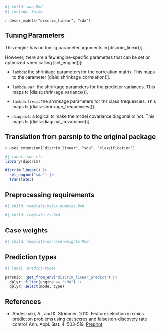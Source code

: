 ```r
#| child: aaa.Rmd
#| include: false
```

`r descr_models("discrim_linear", "sda")`

## Tuning Parameters

This engine has no tuning parameter arguments in [discrim_linear()]. 

However, there are a few engine-specific parameters that can be set or optimized when calling [set_engine()]:

* `lambda`: the shrinkage parameters for the correlation matrix. This maps to the \pkg{dials} parameter [dials::shrinkage_correlation()].

* `lambda.var`: the shrinkage parameters for the predictor variances. This maps to [dials::shrinkage_variance()].

* `lambda.freqs`: the shrinkage parameters for the class frequencies. This maps to [dials::shrinkage_frequencies()].

* `diagonal`: a logical to make the model covariance diagonal or not. This maps to [dials::diagonal_covariance()].

## Translation from parsnip to the original package

`r uses_extension("discrim_linear", "sda", "classification")`

```r
#| label: sda-cls
library(discrim)

discrim_linear() |> 
  set_engine("sda") |> 
  translate()
```

## Preprocessing requirements

```r
#| child: template-makes-dummies.Rmd
```

```r
#| child: template-zv.Rmd
```

## Case weights

```r
#| child: template-no-case-weights.Rmd
```

## Prediction types

```r
#| label: predict-types

parsnip:::get_from_env("discrim_linear_predict") |>
  dplyr::filter(engine == "sda") |>
  dplyr::select(mode, type)

```

## References

 - Ahdesmaki, A., and K. Strimmer. 2010. Feature selection in omics prediction problems using cat scores and false non-discovery rate control. Ann. Appl. Stat. 4: 503-519. [Preprint](https://arxiv.org/abs/0903.2003).

